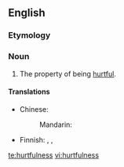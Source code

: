 ==English==

===Etymology===
{{suffix|hurtful|ness}}

===Noun===
{{en-noun|-}}

# The property of being [[hurtful]].

====Translations====
{{trans-top|the property of being hurtful}}
* Chinese:
*: Mandarin: {{t-|cmn|有害|tr=yǒuhài|sc=Hani}}
{{trans-mid}}
* Finnish: {{t-|fi|ilkeys}}, {{t-|fi|pahantahtoisuus}}, {{t|fi|pahansuopaisuus}}
{{trans-bottom}}

[[te:hurtfulness]]
[[vi:hurtfulness]]